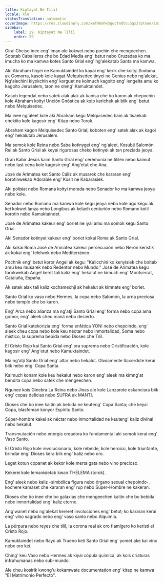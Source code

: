 ```yaml
---
title: Kiptayat Ne Tilil
locale: kln
statusTranslation: automatic
coverImage: https://res.cloudinary.com/xmfm6mhw3gwctndtcubgx2rptnae/image/upload/v1741354419/small_cover_la_gran_rebelion_28716e29d2.webp
sidebar:
    label: 29. Kiptayat Ne Tilil
    order: 29
---
```

Giral Cheiso inee eng' iman ole kokwet nebo pochin che mengeechen. Sotetab Caballeros che bo Edad Media eng' betut nebo Cruzadas ko ma imucha ko ma kamwa kotes Santo Grial eng' ng'alekatab Santa ma kamwa.

Aki Abraham tinyei ne Kamuktaindet ko kayai eng' kerik che koityi Sodoma ak Gomorra, kasob kole kagat Melquisedec tinyei ne Genius nebo ng'alekat. Ng'alechini kiyokchin eng' korguet ne koimuch kagoito eng' lengeita amu ko kagoito Jerusalem, taon ne oleng' Kamuktaindet.

Kasob legendat nebo satek alak alak ak kanisa che bo karon ak chepochin kole Abraham koityi Unción Gnóstica ak koip kerichek ak biik eng' betut nebo Melquisedec.

Ma inee ng'aleet kole aki Abraham kegu Melquisedec tiam ak tisaekab chekiito kole kagosir eng' Kitap nebo Torok.

Abraham kagon Melquisedec Santo Grial; koboten eng' satek alak ak kagoi eng' hekalutab Jerusalem.

Ma somok kole Reina nebo Saba kotinygei eng' ng'aleet. Kosubji Salomón Rei ak Santo Grial ak keyai rigurosas cheko kotinyei ak tan preziada jeoya.

Gran Kabir Jesús kaim Santo Grial eng' ceremonia ne tililen nebo kaimut nebo last cena kole kagosir eng' Ang'etut che Ana.

José de Arimatea ket Santo Cáliz ak musarek che kararan eng' korotinwekab Adorable eng' Kosit ne Kabarasiek.

Aki polisiat nebo Romana koityi morada nebo Senador ko ma kamwa jeoya nebo kole.

Senador nebo Romano ma kamwa kole kegu jeoya nebo kole ago kegu ak kei kokwet lanza nebo Longibus ak kelach centurión nebo Romano kotil korotin nebo Kamuktaindet.

José de Arimatea kakeur eng' boriet ne iyai amu ma somok kegu Santo Grial.

Aki Senador kotinyei kakeur eng' boriet kokai Roma ak Santo Grial.

Aki kokai Roma José de Arimatea kakeur persecución nebo Nerón keristik ak kokai eng' telelwek nebo Mediterráneo.

Pochnik eng' betut koror Angel ak kegu: "Kalicchini ko kenyisiek che boitab amu keu musarek nebo Redentor nebo Mundo." José de Arimatea kegu torokwekab Angel keret tali kaliz eng' hekalut ne kimuch eng' Montserrat, Cataluña, España.

Ak satek alak tali kaliz kochamechji ak hekalut ak kimnate eng' boriet.

Santo Grial ko vaso nebo Hermes, la copa nebo Salomón, la urna preciosa nebo templo che bo karon.

Eng' Arca nebo alianza ma ng'atji Santo Grial eng' forma nebo copa ama gomor, eng' aleek cheu maná nebo desierto.

Santo Grial katekorizia eng' forma enfática YONI nebo chepoindo, eng' aleek cheu copa nebo kole keu néctar nebo inmortalidad, Soma nebo místico, la suprema bebida nebo Dioses che Tilil.

El Cristo Rojo kai Santo Grial eng' ora suprema nebo Cristificación, kole kagosir eng' Ang'etut nebo Kamuktaindet.

Ma ng'atji Santo Grial eng' altar nebo hekalut. Obviamente Sacerdote kerai biik nebo eng' Copa Santa.

Kaimuch konam kole keu hekalut nebo karon eng' aleek ma kimng'at bendita copa nebo satek che mengeechen.

Ngunee kois Ginebra La Reina nebo Jinas ale kole Lanzarote eskanciara biik eng' copas delicias nebo SUFRA ak MANTI.

Dioses che bo inee kaitin ak bebida ne keuteng' Copa Santa; che keyai Copa, blasfeman konyor Espíritu Santo.

Súper-hombre kakei ak néctar nebo inmortalidad ne keuteng' kaliz divinal nebo hekalut.

Transmutación nebo energía creadora ko fundamental aki somok kerai eng' Vaso Santo.

El Cristo Rojo kole revolucionario, kole rebelde, kole heroico, kole triunfante, brindar eng' Dioses kera biik eng' kaliz nebo oro.

Leget kotun copanet ak kekor kole merta gata nebo vino precioso.

Kekerei kole lemanisietab kwan THELEMA (torok).

Eng' aleek nebo kaliz -simbólica figura nebo órgano sexual chepoindo-, kochere kamaset che kararan eng' rup nebo Súper-Hombre ne kakeran.

Dioses che bo inee che bo galaxias che mengeechen kaitin che bo bebida nebo inmortalidad eng' kaliz eterno.

Ang'wanet nebo ng'alekat kereret involuciones eng' betut; ko kararan kerai eng' vino sagrado nebo eng' vaso santo nebo Alquimia.

La púrpura nebo reyes che tilil, la corona real ak oro flamígero ko keristi el Cristo Rojo.

Kamuktaindet nebo Rayo ak Trueno keti Santo Grial eng' yomet ake kai vino nebo oro kei.

Ching' keu Vaso nebo Hermes ak kiyai cópula química, ak kois criaturas infrahumanas nebo sub-mundo.

Ale cheu kosirik kwong'u kokamwate documentation eng' kitap ne kamwa "El Matrimonio Perfecto".

